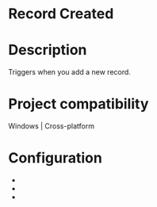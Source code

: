 ﻿# Record Created

# Description

Triggers when you add a new record.

# Project compatibility

Windows | Cross-platform

# Configuration

* 
* 
*
